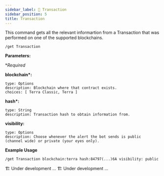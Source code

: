 ```yaml
---
sidebar_label: 🔁 Transaction
sidebar_position: 5
title: Transaction
---
```


<!-- Imports -->


<!-- Documentation -->

This command gets all the relevant informartion from a Transaction that was performed on one of the supported blockchains.

<Tabs groupId="platforms">
<TabItem value="discord" label="Discord" default>

```
/get Transaction
```

<p>
  <strong>Parameters:</strong>
</p>

\*_Required_

**blockchain\*:**

    type: Options
    description: Blockchain where that contract exists.
    choices: [ Terra Classic, Terra ]

**hash\*:**

    type: String
    description: Transaction hash to obtain information from.

**visibility:**

    type: Options
    description: Choose whenever the alert the bot sends is public (channel wide) or private (your eyes only).

**Example Usage**

```
/get Transaction blockchain:terra hash:84797(...)6A visibility: public
```

</TabItem>
<TabItem value="telegram" label="Telegram">
  🏗️ Under development ...
</TabItem>

<TabItem value="Twitter" label="Twitter">
  🏗️ Under development ...
</TabItem>
</Tabs>
